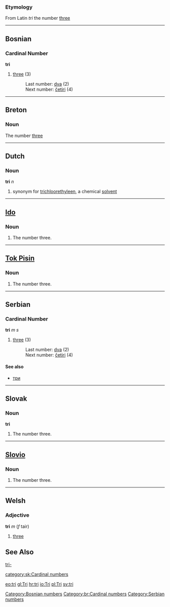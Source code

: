 ===Etymology===

From Latin ''tri'' the number [[three]]

----

==Bosnian==
===Cardinal Number===
'''tri'''
#[[three]] (3)
#:Last number: [[dva]] (2)
#:Next number: [[četiri]] (4)
[[Category:Bosnian numbers]]

----

==Breton==

===Noun===
The number [[three]]
[[Category:br:Cardinal numbers]]
----
==Dutch==
===Noun===
'''tri''' ''n''
#synonym for [[trichloorethyleen]], a chemical [[solvent]]

----

==[[Ido]]==
===Noun===

# The number three.
----

==[[Tok Pisin]]==
===Noun===

# The number three.

----

==Serbian==
===Cardinal Number===
'''tri''' ''m s''
#[[three]] (3)
#:Last number: [[dva]] (2)
#:Next number: [[četiri]] (4)
====See also====
*[[три]]
[[Category:Serbian numbers]]

----
==Slovak==
===Noun===
'''tri'''
#The number three.
----
==[[Slovio]]==
===Noun===

# The number three.

----
==Welsh==
===Adjective===
'''tri''' ''m'' (''f'' tair)
# [[three]]

==See Also==
[[tri-]]

[[category:sk:Cardinal numbers]]

[[eo:tri]]
[[gl:Tri]]
[[hr:tri]]
[[io:Tri]]
[[pl:Tri]]
[[sv:tri]]